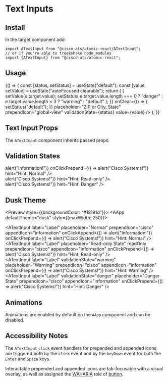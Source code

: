 

<Meta title="Components/Text Inputs" component={ATextInput} />

# Text Inputs

## Install

In the target component add:

```
import ATextInput from "@cisco-ats/atomic-react/ATextInput";
// or if you're able to treekshake node_modules
import {ATextInput} from "@cisco-ats/atomic-react";
```

## Usage

<Preview>
  <Story name="usage-1">
    <AApp style={{maxWidth: 250}}>
      <YourComponent>
        {() => {
          const [status, setStatus] = useState("default");
          const [value, setValue] = useState("autoFocused clearable");
          return (
            <ATextInput
              autoFocus={true}
              clearable
              label="Location"
              onChange={(e) => {
                setValue(e.target.value);
                setStatus(
                  e.target.value.length === 0
                    ? "danger"
                    : e.target.value.length < 3
                    ? "warning"
                    : "default"
                );
              }}
              onClear={() => {
                setStatus("default");
              }}
              placeholder="ZIP or City, State"
              prependIcon="global-view"
              validationState={status}
              value={value}
            />
          );
        }}
      </YourComponent>
    </AApp>
  </Story>
</Preview>

## Text Input Props

The `ATextInput` component inherits passed props.

<Props of={ATextInput} />

## Validation States

<Preview>
  <Story name="validation-1">
    <AApp style={{maxWidth: 250}}>
      <div className="mb-4">
        <ATextInput label="Label" placeholder="Normal" />
      </div>
      <div className="mb-4">
        <ATextInput
          label="Label"
          placeholder="Normal"
          prependIcon="cisco"
          appendIcon="information"
          onClickAppend={() => alert("Information!")}
          onClickPrepend={() => alert("Cisco Systems!")}
          hint="Hint: Normal"
        />
      </div>
      <div className="mb-4">
        <ATextInput label="Label" placeholder="Disabled" disabled />
      </div>
      <div className="mb-4">
        <ATextInput
          label="Label"
          placeholder="Disabled"
          disabled
          prependIcon="cisco"
          appendIcon="information"
          hint="Hint: Disabled"
        />
      </div>
      <div className="mb-4">
        <ATextInput label="Label" placeholder="Read-only State" readOnly />
      </div>
      <div className="mb-4">
        <ATextInput
          label="Label"
          placeholder="Read-only State"
          readOnly
          prependIcon="cisco"
          appendIcon="information"
          onClickPrepend={() => alert("Cisco Systems!")}
          hint="Hint: Read-only"
        />
      </div>
      <div className="mb-4">
        <ATextInput
          label="Label"
          validationState="warning"
          placeholder="Warning State"
        />
      </div>
      <div className="mb-4">
        <ATextInput
          label="Label"
          validationState="warning"
          placeholder="Warning"
          prependIcon="cisco"
          appendIcon="information"
          hint="Hint: Warning"
        />
      </div>
      <div className="mb-4">
        <ATextInput
          label="Label"
          validationState="danger"
          placeholder="Danger State"
        />
      </div>
      <div className="mb-4">
        <ATextInput
          label="Label"
          validationState="danger"
          placeholder="Danger State"
          prependIcon="cisco"
          appendIcon="information"
          onClickPrepend={() => alert("Cisco Systems!")}
          hint="Hint: Danger"
        />
      </div>
    </AApp>
  </Story>
</Preview>

## Dusk Theme

<Preview style={{backgroundColor: "#18191d"}}>
  <Story name="dusk-1">
    <AApp defaultTheme="dusk" style={{maxWidth: 250}}>
      <div className="mb-4">
        <ATextInput label="Label" placeholder="Normal" />
      </div>
      <div className="mb-4">
        <ATextInput
          label="Label"
          placeholder="Normal"
          prependIcon="cisco"
          appendIcon="information"
          onClickAppend={() => alert("Information!")}
          onClickPrepend={() => alert("Cisco Systems!")}
          hint="Hint: Normal"
        />
      </div>
      <div className="mb-4">
        <ATextInput label="Label" placeholder="Disabled" disabled />
      </div>
      <div className="mb-4">
        <ATextInput
          label="Label"
          placeholder="Disabled"
          disabled
          prependIcon="cisco"
          appendIcon="information"
          hint="Hint: Disabled"
        />
      </div>
      <div className="mb-4">
        <ATextInput label="Label" placeholder="Read-only State" readOnly />
      </div>
      <div className="mb-4">
        <ATextInput
          label="Label"
          placeholder="Read-only State"
          readOnly
          prependIcon="cisco"
          appendIcon="information"
          onClickPrepend={() => alert("Cisco Systems!")}
          hint="Hint: Read-only"
        />
      </div>
      <div className="mb-4">
        <ATextInput
          label="Label"
          validationState="warning"
          placeholder="Warning State"
        />
      </div>
      <div className="mb-4">
        <ATextInput
          label="Label"
          validationState="warning"
          placeholder="Warning"
          prependIcon="cisco"
          appendIcon="information"
          onClickPrepend={() => alert("Cisco Systems!")}
          hint="Hint: Warning"
        />
      </div>
      <div className="mb-4">
        <ATextInput
          label="Label"
          validationState="danger"
          placeholder="Danger State"
        />
      </div>
      <div className="mb-4">
        <ATextInput
          label="Label"
          validationState="danger"
          placeholder="Danger State"
          prependIcon="cisco"
          appendIcon="information"
          onClickPrepend={() => alert("Cisco Systems!")}
          hint="Hint: Danger"
        />
      </div>
    </AApp>
  </Story>
</Preview>

## Animations

Animations are enabled by default on the `AApp` component and can be disabled.

<Preview>
  <Story name="animations-1">
    <AApp style={{marginRight: 20}}>
      <ATextInput label="Label" placeholder="Animated" />
    </AApp>
  </Story>
  <Story name="animations-2">
    <AApp animations={false}>
      <ATextInput label="Label" placeholder="Not Animated" />
    </AApp>
  </Story>
</Preview>

## Accessibility Notes

The `ATextInput` `click` event handlers for prepended and appended icons are triggered both by the `click` event and by the `keyDown` event for both the `Enter` and `Space` keys.

Interactable prepended and appended icons are tab-focusable with a visual overlay, as well as assigned the [WAI-ARIA](https://www.w3.org/WAI/standards-guidelines/aria/) role of [button](https://www.w3.org/TR/wai-aria/#button).
